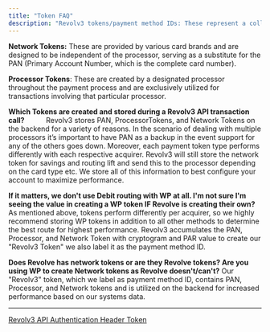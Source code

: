 ```yaml
---
title: "Token FAQ"
description: "Revolv3 tokens/payment method IDs: These represent a collection of data retained in our backend system during a payments lifecycle. Below image is a simplified depiction of the contents within the Revolv3 tokens."
---
```


**Network Tokens:** These are provided by various card brands and are designed to be independent of the processor, serving as a substitute for the PAN (Primary Account Number, which is the complete card number).

**Processor Tokens**: These are created by a designated processor throughout the payment process and are exclusively utilized for transactions involving that particular processor.

**Which Tokens are created and stored during a Revolv3 API transaction call?**       Revolv3 stores PAN, ProcessorTokens, and Network Tokens on the backend for a variety of reasons. In the scenario of dealing with multiple processors it’s important to have PAN as a backup in the event support for any of the others goes down. Moreover, each payment token type performs differently with each respective acquirer. Revolv3 will still store the network token for savings and routing lift and send this to the processor depending on the card type etc. We store all of this information to best configure your account to maximize performance.

**If it matters, we don't use Debit routing with WP at all. I'm not sure I'm seeing the value in creating a WP token IF Revolve is creating their own?** As mentioned above, tokens perform differently per acquirer, so we highly recommend storing WP tokens in addition to all other methods to determine the best route for highest performance. Revolv3 accumulates the PAN, Processor, and Network Token with cryptogram and PAR value to create our "Revolv3 Token" we also label it as the payment method ID.

**Does Revolve has network tokens or are they Revolve tokens? Are you using WP to create Network tokens as Revolve doesn't/can't?** Our "Revolv3" token, which we label as payment method ID, contains PAN, Processor, and Network tokens and is utilized on the backend for increased performance based on our systems data.

***

[Revolv3 API Authentication Header Token](/docs/merchant-access-token)

